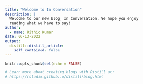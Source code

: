 ```yaml
---
title: "Welcome to In Conversation"
description: |
  Welcome to our new blog, In Conversation. We hope you enjoy 
  reading what we have to say!
author:
  - name: Rithic Kumar
date: 06-13-2022
output:
  distill::distill_article:
    self_contained: false
---
```


```r
knitr::opts_chunk$set(echo = FALSE)

# Learn more about creating blogs with Distill at:
# https://rstudio.github.io/distill/blog.html

```



